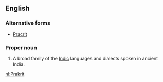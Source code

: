 ==English==
{{wikipedia}}

===Alternative forms===
*[[Pracrit]]

===Proper noun===
{{en-proper-noun|Prakrits}}

# A broad family of the [[Indic]] languages and dialects spoken in ancient India.

[[nl:Prakrit]]